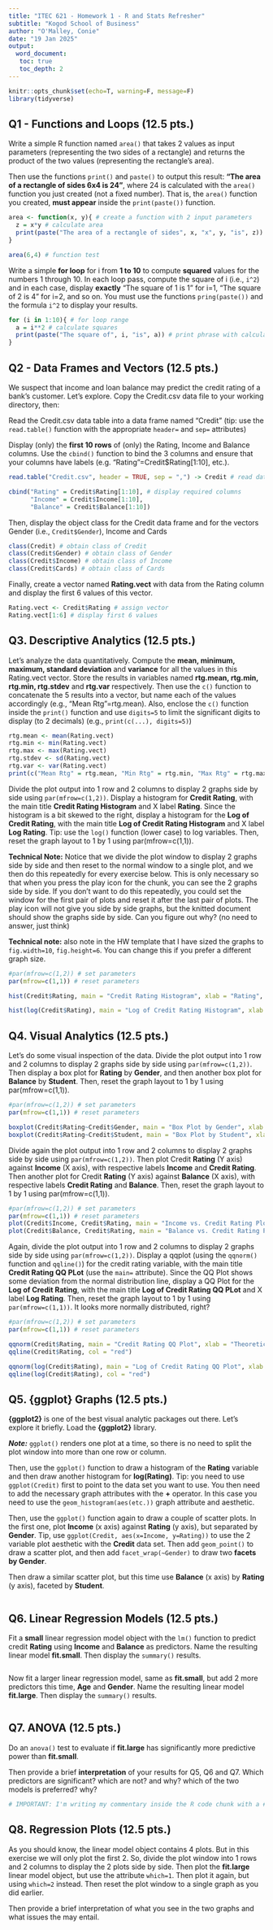 ```yaml
---
title: "ITEC 621 - Homework 1 - R and Stats Refresher"
subtitle: "Kogod School of Business"
author: "O'Malley, Conie"
date: "19 Jan 2025"
output:
  word_document:
   toc: true
   toc_depth: 2
---
```


```r
knitr::opts_chunk$set(echo=T, warning=F, message=F)
library(tidyverse)
```

## Q1 - Functions and Loops (12.5 pts.)

Write a simple R function named `area()` that takes 2 values as input parameters (representing the two sides of a rectangle) and returns the product of the two values (representing the rectangle's area). 

Then use the functions `print()` and `paste()` to output this result: **"The area of a rectangle of sides 6x4 is 24"**, where 24 is calculated with the `area()` function you just created (not a fixed number). That is, the `area()` function you created, **must appear** inside the `print(paste())` function.

```r
area <- function(x, y){ # create a function with 2 input parameters
  z = x*y # calculate area
  print(paste("The area of a rectangle of sides", x, "x", y, "is", z)) # print phrase with calculations
}

area(6,4) # function test
```

Write a simple **for loop** for i from **1 to 10** to compute **squared** values for the numbers 1 through 10. In each loop pass, compute the square of i (i.e., `i^2`) and in each case, display **exactly** "The square of 1 is 1" for i=1, "The square of 2 is 4" for i=2, and so on. You must use the functions `pring(paste())` and the formula `i^2` to display your results. 

```r
for (i in 1:10){ # for loop range
  a = i**2 # calculate squares
  print(paste("The square of", i, "is", a)) # print phrase with calculations 
}
```

## Q2 - Data Frames and Vectors (12.5 pts.)

We suspect that income and loan balance may predict the credit rating of a bank's customer. Let's explore. Copy the Credit.csv data file to your working directory, then:

Read the Credit.csv data table into a data frame named "Credit" (tip: use the `read.table()` function with the appropriate `header=` and `sep=` attributes)

Display (only) the **first 10 rows** of (only) the Rating, Income and Balance columns. Use the `cbind()` function to bind the 3 columns and ensure that your columns have labels (e.g. "Rating"=Credit$Rating[1:10], etc.). 

```r
read.table("Credit.csv", header = TRUE, sep = ",") -> Credit # read data into table

cbind("Rating" = Credit$Rating[1:10], # display required columns
      "Income" = Credit$Income[1:10],
      "Balance" = Credit$Balance[1:10])
```

Then, display the object class for the Credit data frame and for the vectors Gender (i.e., `Credit$Gender`), Income and Cards

```r
class(Credit) # obtain class of Credit
class(Credit$Gender) # obtain class of Gender
class(Credit$Income) # obtain class of Income
class(Credit$Cards) # obtain class of Cards
```

Finally, create a vector named **Rating.vect** with data from the Rating column and display the first 6 values of this vector.

```r
Rating.vect <- Credit$Rating # assign vector
Rating.vect[1:6] # display first 6 values
```

## Q3. Descriptive Analytics (12.5 pts.)

Let's analyze the data quantitatively. Compute the **mean, minimum, maximum, standard deviation** and **variance** for all the values in this Rating.vect vector. Store the results in variables named **rtg.mean, rtg.min, rtg.min, rtg.stdev** and **rtg.var** respectively. Then use the `c()` function to concatenate the 5 results into a vector, but name each of the values accordingly (e.g., "Mean Rtg"=rtg.mean). Also, enclose the `c()` function inside the `print()` function and use `digits=5` to limit the significant digits to display (to 2 decimals) (e.g., `print(c(...), digits=5)`)

```r
rtg.mean <- mean(Rating.vect)
rtg.min <- min(Rating.vect)
rtg.max <- max(Rating.vect)
rtg.stdev <- sd(Rating.vect)
rtg.var <- var(Rating.vect)
print(c("Mean Rtg" = rtg.mean, "Min Rtg" = rtg.min, "Max Rtg" = rtg.max, "StDev Rtg" = rtg.stdev, "Var Rtg" = rtg.var), digits = 5)
```

Divide the plot output into 1 row and 2 columns to display 2 graphs side by side using `par(mfrow=c(1,2))`. Display a histogram for **Credit Rating**, with the main title **Credit Rating Histogram** and X label **Rating**. Since the histogram is a bit skewed to the right, display a histogram for the **Log of Credit Rating**, with the main title **Log of Credit Rating Histogram** and X label **Log Rating**. Tip: use the `log()` function (lower case) to log variables. Then, reset the graph layout to 1 by 1 using par(mfrow=c(1,1)).

**Technical Note:** Notice that we divide the plot window to display 2 graphs side by side and then reset to the normal window to a single plot, and we then do this repeatedly for every exercise below. This is only necessary so that when you press the play icon for the chunk, you can see the 2 graphs side by side. If you don't want to do this repeatedly, you could set the window for the first pair of plots and reset it after the last pair of plots. The play icon will not give you side by side graphs, but the knitted document should show the graphs side by side. Can you figure out why? (no need to answer, just think)

**Technical note:** also note in the HW template that I have sized the graphs to `fig.width=10`, `fig.height=6`. You can change this if you prefer a different graph size.

```r
#par(mfrow=c(1,2)) # set parameters
par(mfrow=c(1,1)) # reset parameters

hist(Credit$Rating, main = "Credit Rating Histogram", xlab = "Rating", ylab = NULL) # initial histogram

hist(log(Credit$Rating), main = "Log of Credit Rating Histogram", xlab = "Log Rating", ylab = NULL) # log histogram to address skewness
```

## Q4. Visual Analytics (12.5 pts.)

Let's do some visual inspection of the data. Divide the plot output into 1 row and 2 columns to display 2 graphs side by side using `par(mfrow=c(1,2))`. Then display a box plot for **Rating** by **Gender**, and then another box plot for **Balance** by **Student**. Then, reset the graph layout to 1 by 1 using par(mfrow=c(1,1)).

```r
#par(mfrow=c(1,2)) # set parameters
par(mfrow=c(1,1)) # reset parameters

boxplot(Credit$Rating~Credit$Gender, main = "Box Plot by Gender", xlab = "Gender", ylab = "Credit Rating") # gender boxplot
boxplot(Credit$Rating~Credit$Student, main = "Box Plot by Student", xlab = "Student", ylab = "Credit Rating") # student boxplot
```

Divide again the plot output into 1 row and 2 columns to display 2 graphs side by side using `par(mfrow=c(1,2))`. Then plot Credit **Rating** (Y axis) against **Income** (X axis), with respective labels **Income** and **Credit Rating**. Then another plot for Credit **Rating** (Y axis) against **Balance** (X axis), with respective labels **Credit Rating** and **Balance**. Then, reset the graph layout to 1 by 1 using par(mfrow=c(1,1)). 

```r
#par(mfrow=c(1,2)) # set parameters
par(mfrow=c(1,1)) # reset parameters
plot(Credit$Income, Credit$Rating, main = "Income vs. Credit Rating Plot", xlab = "Income", ylab = "Credit Rating") # income vs. credit rating plot
plot(Credit$Balance, Credit$Rating, main = "Balance vs. Credit Rating Plot", xlab = "Income", ylab = "Credit Rating") # balance vs. credit rating plot
```

Again, divide the plot output into 1 row and 2 columns to display 2 graphs side by side using `par(mfrow=c(1,2))`. Display a qqplot (using the `qqnorm()` function and `qqline()`) for the credit rating variable, with the main title **Credit Rating QQ PLot** (use the `main=` attribute). Since the QQ Plot shows some deviation from the normal distribution line, display a QQ Plot for the **Log of Credit Rating**, with the main title **Log of Credit Rating QQ PLot** and X label **Log Rating**. Then, reset the graph layout to 1 by 1 using `par(mfrow=c(1,1))`. It looks more normally distributed, right?

```r
#par(mfrow=c(1,2)) # set parameters
par(mfrow=c(1,1)) # reset parameters

qqnorm(Credit$Rating, main = "Credit Rating QQ Plot", xlab = "Theoretical Quantiles", ylab = "Sample Quantiles")
qqline(Credit$Rating, col = "red")

qqnorm(log(Credit$Rating), main = "Log of Credit Rating QQ Plot", xlab = "Log Rating", ylab = "Sample Quantiles")
qqline(log(Credit$Rating), col = "red")
```

## Q5. {ggplot} Graphs (12.5 pts.)

**{ggplot2}** is one of the best visual analytic packages out there. Let's explore it briefly. Load the **{ggplot2}** library.

***Note:*** `ggplot()` renders one plot at a time, so there is no need to split the plot window into more than one row or column. 

Then, use the `ggplot()` function to draw a histogram of the **Rating** variable and then draw another histogram for **log(Rating)**. Tip: you need to use `ggplot(Credit)` first to point to the data set you want to use. You then need to add the necessary graph attributes with the **+** operator. In this case you need to use the `geom_histogram(aes(etc.))` graph attribute and aesthetic.

Then, use the `ggplot()` function again to draw a couple of scatter plots. In the first one, plot **Income** (x axis) against **Rating** (y axis), but separated by **Gender**. Tip, use `ggplot(Credit, aes(x=Income, y=Rating))` to use the 2 variable plot aesthetic with the **Credit** data set. Then add `geom_point()` to draw a scatter plot, and then add `facet_wrap(~Gender)` to draw two **facets by Gender**.

Then draw a similar scatter plot, but this time use **Balance** (x axis) by **Rating** (y axis), faceted by **Student**.

```r

```

## Q6. Linear Regression Models (12.5 pts.)

Fit a **small** linear regression model object with the `lm()` function to predict credit **Rating** using **Income** and **Balance** as predictors. Name the resulting linear model **fit.small**. Then display the `summary()` results. 

```r

```

Now fit a larger linear regression model, same as **fit.small**, but add 2 more predictors this time, **Age** and **Gender**. Name the resulting linear model **fit.large**. Then display the `summary()` results. 

```r

```

## Q7. ANOVA (12.5 pts.)

Do an `anova()` test to evaluate if **fit.large** has significantly more predictive power than **fit.small**. 

Then provide a brief **interpretation** of your results for Q5, Q6 and Q7. Which predictors are significant? which are not? and why? which of the two models is preferred? why?

```r

# IMPORTANT: I'm writing my commentary inside the R code chunk with a # text entry, only because I want to hide it for the homework. Once I turn the echo on with echo=T to show the code you will see my answer. However, you should NEVER write your interpretation reports inside the R code chunk. It looks unprofessional and some times {knitr} does not knit it well. Write all your answers outside of the code chunk.
```

## Q8. Regression Plots (12.5 pts.)

As you should know, the linear model object contains 4 plots. But in this exercise we will only plot the first 2. So, divide the plot window into 1 rows and 2 columns to display the 2 plots side by side. Then plot the **fit.large** linear model object, but use the attribute `which=1`. Then plot it again, but using `which=2` instead. Then reset the plot window to a single graph as you did earlier.

Then provide a brief interpretation of what you see in the two graphs and what issues the may entail.

```r

```

